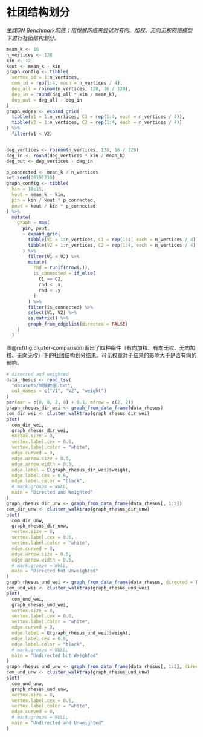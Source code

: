 # 社团结构划分

*生成GN Benchmark网络；用恒猴网络来尝试对有向、加权、无向无权网络模型下进行社团结构划分。*

```r
mean_k <- 16
n_vertices <- 128
kin <- 12
kout <- mean_k - kin
graph_config <- tibble(
  vertex_id = 1:n_vertices,
  com_id = rep(1:4, each = n_vertices / 4),
  deg_all = rbinom(n_vertices, 128, 16 / 128),
  deg_in = round(deg_all * kin / mean_k),
  deg_out = deg_all - deg_in
)
graph_edges <- expand_grid(
  tibble(V1 = 1:n_vertices, C1 = rep(1:4, each = n_vertices / 4)),
  tibble(V2 = 1:n_vertices, C2 = rep(1:4, each = n_vertices / 4))
) %>%
  filter(V1 < V2)


deg_vertices <- rbinom(n_vertices, 128, 16 / 128)
deg_in <- round(deg_vertices * kin / mean_k)
deg_out <- deg_vertices - deg_in

p_connected <- mean_k / n_vertices
set.seed(20191210)
graph_config <- tibble(
  kin = 10:15,
  kout = mean_k - kin,
  pin = kin / kout * p_connected,
  pout = kout / kin * p_connected
) %>%
  mutate(
    graph = map(
      pin, pout,
      ~ expand_grid(
        tibble(V1 = 1:n_vertices, C1 = rep(1:4, each = n_vertices / 4)),
        tibble(V2 = 1:n_vertices, C2 = rep(1:4, each = n_vertices / 4))
      ) %>%
        filter(V1 < V2) %>%
        mutate(
          rnd = runif(nrow(.)),
          is_connected = if_else(
            C1 == C2,
            rnd < .x,
            rnd < .y
          )
        ) %>%
        filter(is_connected) %>%
        select(V1, V2) %>%
        as.matrix() %>%
        graph_from_edgelist(directed = FALSE)
    )
  )
```

图\@ref(fig:cluster-comparison)画出了四种条件（有向加权、有向无权、无向加权、无向无权）下的社团结构划分结果。可见权重对于结果的影响大于是否有向的影响。

```r
# directed and weighted
data_rhesus <- read_tsv(
  "datasets/恒猴数据.txt",
  col_names = c("V1", "V2", "weight")
)
par(mar = c(0, 0, 2, 0) + 0.1, mfrow = c(2, 2))
graph_rhesus_dir_wei <- graph_from_data_frame(data_rhesus)
com_dir_wei <- cluster_walktrap(graph_rhesus_dir_wei)
plot(
  com_dir_wei,
  graph_rhesus_dir_wei,
  vertex.size = 8,
  vertex.label.cex = 0.6,
  vertex.label.color = "white",
  edge.curved = 0,
  edge.arrow.size = 0.5,
  edge.arrow.width = 0.5,
  edge.label = E(graph_rhesus_dir_wei)$weight,
  edge.label.cex = 0.6,
  edge.label.color = "black",
  # mark.groups = NULL,
  main = "Directed and Weighted"
)
graph_rhesus_dir_unw <- graph_from_data_frame(data_rhesus[, 1:2])
com_dir_unw <- cluster_walktrap(graph_rhesus_dir_unw)
plot(
  com_dir_unw,
  graph_rhesus_dir_unw,
  vertex.size = 8,
  vertex.label.cex = 0.6,
  vertex.label.color = "white",
  edge.curved = 0,
  edge.arrow.size = 0.5,
  edge.arrow.width = 0.5,
  # mark.groups = NULL,
  main = "Directed but Unweighted"
)
graph_rhesus_und_wei <- graph_from_data_frame(data_rhesus, directed = FALSE)
com_und_wei <- cluster_walktrap(graph_rhesus_und_wei)
plot(
  com_und_wei,
  graph_rhesus_und_wei,
  vertex.size = 8,
  vertex.label.cex = 0.6,
  vertex.label.color = "white",
  edge.curved = 0,
  edge.label = E(graph_rhesus_und_wei)$weight,
  edge.label.cex = 0.6,
  edge.label.color = "black",
  # mark.groups = NULL,
  main = "Undirected but Weighted"
)
graph_rhesus_und_unw <- graph_from_data_frame(data_rhesus[, 1:2], directed = FALSE)
com_und_unw <- cluster_walktrap(graph_rhesus_und_unw)
plot(
  com_und_unw,
  graph_rhesus_und_unw,
  vertex.size = 8,
  vertex.label.cex = 0.6,
  vertex.label.color = "white",
  edge.curved = 0,
  # mark.groups = NULL,
  main = "Undirected and Unweighted"
)
```
